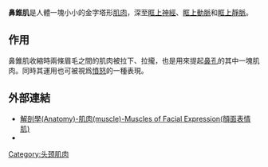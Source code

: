 {{Infobox muscle
| Name        = 鼻錐肌 
| Latin       = musculus procerus, pyramidalis nasi, depressor glabellae
| Image       = Procerus.png
| Caption     = Muscles of the head, face, and neck. (Procerus visible at upper left, at top of [[Human_nose|nose]].)
| Origin      = From [[fascia|fascia]] over the lower part of the [[nasal_bone|nasal bone]]
| Insertion   = Into the skin of the lower part of the [[forehead|forehead]] between the [[eyebrow|eyebrow]]s
| Blood       = {{le|facial artery}}
| Nerve       = [[顔面神經|顔面神經]]的[[顴神經|顴神經]]分支
| Action      = 拉下近鼻端的[[眉毛|眉毛]]，調整眉毛的角度，表示出皺眉生氣地情緒 
<!--
| GraySubject  = 107 
| GrayPage     = 382 
| DorlandsPre  = m_22
| DorlandsSuf  = 12550241 
-->
}}
'''鼻錐肌'''是人體一塊小小的金字塔形[[肌肉|肌肉]]，深至[[眶上神經|眶上神經]]、[[眶上動脈|眶上動脈]]和[[眶上靜脈|眶上靜脈]]。

== 作用 ==
鼻錐肌收縮時兩條眉毛之間的肌肉被拉下、拉攏，也是用來提起[[鼻孔|鼻孔]]的其中一塊肌肉。同時其運用也可被視爲[[憤怒|憤怒]]的一種表現。

== 外部連結 ==
*[http://smallcollation.blogspot.com/2013/02/anatomy-muscle-muscles-of-facial.html 解剖學(Anatomy)-肌肉(muscle)-Muscles of Facial Expression(顏面表情肌)]{{Wayback|url=http://smallcollation.blogspot.com/2013/02/anatomy-muscle-muscles-of-facial.html |date=20150305091946 }}
* {{eMedicineDictionary|Procerus+muscle}}
{{Gray's}}
{{Anatomy-stub}}
{{頭部的肌肉}}

[[Category:头颈肌肉|Category:头颈肌肉]]
